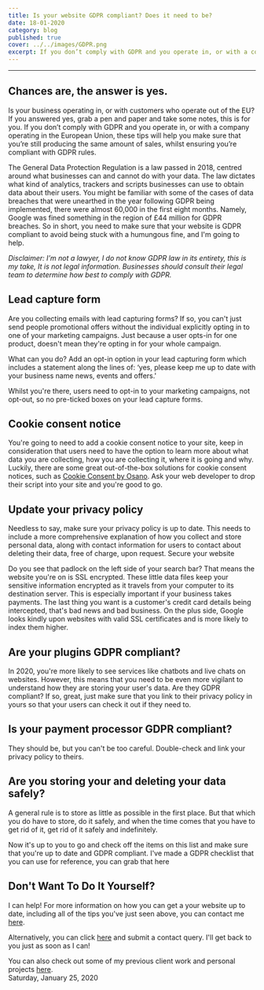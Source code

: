 ```yaml
---
title: Is your website GDPR compliant? Does it need to be?
date: 18-01-2020
category: blog
published: true
cover: ../../images/GDPR.png
excerpt: If you don’t comply with GDPR and you operate in, or with a company operating in the European Union, these tips will help you make sure that you’re still producing the same amount of sales, whilst ensuring you’re compliant with GDPR rules.
---
```

---

## Chances are, the answer is yes.

Is your business operating in, or with customers who operate out of the EU? If you answered yes, grab a pen and paper and take some notes, this is for you. If you don’t comply with GDPR and you operate in, or with a company operating in the European Union, these tips will help you make sure that you’re still producing the same amount of sales, whilst ensuring you’re compliant with GDPR rules.

The General Data Protection Regulation is a law passed in 2018, centred around what businesses can and cannot do with your data. The law dictates what kind of analytics, trackers and scripts businesses can use to obtain data about their users. You might be familiar with some of the cases of data breaches that were unearthed in the year following GDPR being implemented, there were almost 60,000 in the first eight months. Namely, Google was fined something in the region of £44 million for GDPR breaches. So in short, you need to make sure that your website is GDPR compliant to avoid being stuck with a humungous fine, and I'm going to help.

*Disclaimer: I’m not a lawyer, I do not know GDPR law in its entirety, this is my take, It is not legal information. Businesses should consult their legal team to determine how best to comply with GDPR.*

## Lead capture form

Are you collecting emails with lead capturing forms? If so, you can't just send people promotional offers without the individual explicitly opting in to one of your marketing campaigns. Just because a user opts-in for one product, doesn't mean they're opting in for your whole campaign.

What can you do? Add an opt-in option in your lead capturing form which includes a statement along the lines of: ‘yes, please keep me up to date with your business name news, events and offers.'

Whilst you're there, users need to opt-in to your marketing campaigns, not opt-out, so no pre-ticked boxes on your lead capture forms.

## Cookie consent notice

You're going to need to add a cookie consent notice to your site, keep in consideration that users need to have the option to learn more about what data you are collecting, how you are collecting it, where it is going and why. Luckily, there are some great out-of-the-box solutions for cookie consent notices, such as [Cookie Consent by Osano](https://www.osano.com/). Ask your web developer to drop their script into your site and you're good to go.

## Update your privacy policy

Needless to say, make sure your privacy policy is up to date. This needs to include a more comprehensive explanation of how you collect and store personal data, along with contact information for users to contact about deleting their data, free of charge, upon request.
Secure your website

Do you see that padlock on the left side of your search bar? That means the website you're on is SSL encrypted. These little data files keep your sensitive information encrypted as it travels from your computer to its destination server. This is especially important if your business takes payments. The last thing you want is a customer's credit card details being intercepted, that's bad news and bad business. On the plus side, Google looks kindly upon websites with valid SSL certificates and is more likely to index them higher.

## Are your plugins GDPR compliant?

In 2020, you're more likely to see services like chatbots and live chats on websites. However, this means that you need to be even more vigilant to understand how they are storing your user's data. Are they GDPR compliant? If so, great, just make sure that you link to their privacy policy in yours so that your users can check it out if they need to.

## Is your payment processor GDPR compliant?

They should be, but you can't be too careful. Double-check and link your privacy policy to theirs.

## Are you storing your and deleting your data safely?

A general rule is to store as little as possible in the first place. But that which you do have to store, do it safely, and when the time comes that you have to get rid of it, get rid of it safely and indefinitely.

Now it's up to you to go and check off the items on this list and make sure that you're up to date and GDPR compliant. I've made a GDPR checklist that you can use for reference, you can grab that here

## Don't Want To Do It Yourself?
I can help! For more information on how you can get a your website up to date, including all of the tips you've just seen above, you can contact me [here](mailto:mrobinsonwebdev@gmail.com).

Alternatively, you can click [here](/contact/) and submit a contact query. I'll get back to you just as soon as I can!

You can also check out some of my previous client work and personal projects [here](/).
<br/>
Saturday, January 25, 2020